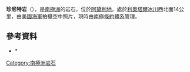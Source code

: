 {{coord|66|33|S|139|10|E|source:GNIS|display=title}}

'''珍尼特岩'''（{{lang-en|Janet Rock}}），是[[南極洲|南極洲]]的岩石，位於[[阿黛利地|阿黛利地]]，處於[[利奧塔爾冰川|利奧塔爾冰川]]西北面14公里，由[[美國海軍|美國海軍]]拍攝空中照片，現時由[[南極條約體系|南極條約體系]]管理。

==參考資料==
*{{cite gnis | type = antarid | id = 7473| name = Janet Rock | accessdate = 2012-07-17}}*{{usgs-gazetteer|id=7473}}

{{DEFAULTSORT:Janet Rock}}
[[Category:南極洲岩石|Category:南極洲岩石]]


{{AdélieLand-geo-stub}}